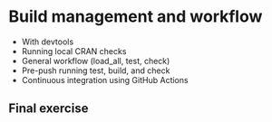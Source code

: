# Build management and workflow

- With devtools
- Running local CRAN checks
- General workflow (load_all, test, check)
- Pre-push running test, build, and check
- Continuous integration using GitHub Actions



## Final exercise

<!-- NOTE: Preferably something linked to working towards completing the project assignments, maybe to be used as a milestone? -->


